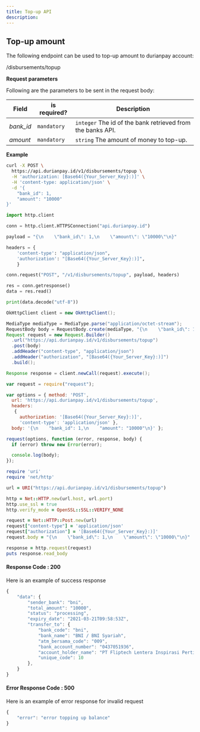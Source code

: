 ```yaml
---
title: Top-up API
description: 
---
```


<div class = 'right-component'></div>

<div class = 'left-side'>


## Top-up amount

The following endpoint can be used to top-up amount to durianpay account:

<url post = ""><div class = "ib">/disbursements/topup</div></url>

</div>

<div class = 'full-side'>

<div class = 'left-side'>

**Request parameters**

Following are the parameters to be sent in the request body:

| Field |	is required? |	Description |
| ----- | ---------------- | -------------- |
| _bank_id_ |	`mandatory` |	`integer` The id of the bank retrieved from the banks API. |
| _amount_ |	`mandatory`	| `string` The amount of money to top-up. |

</div>

<div class = 'right-code'>

**Example**

<MultiCodeBlock>

```bash
curl -X POST \
  https://api.durianpay.id/v1/disbursements/topup \
  -H 'authorization: [Base64({Your_Server_Key}:)]' \
  -H 'content-type: application/json' \
  -d '{
    "bank_id": 1,
    "amount": "10000"
}'
```

```python
import http.client

conn = http.client.HTTPSConnection("api.durianpay.id")

payload = "{\n    \"bank_id\": 1,\n    \"amount\": \"10000\"\n}"

headers = {
    'content-type': "application/json",
    'authorization': "[Base64({Your_Server_Key}:)]",
    }

conn.request("POST", "/v1/disbursements/topup", payload, headers)

res = conn.getresponse()
data = res.read()

print(data.decode("utf-8"))
```

```java
OkHttpClient client = new OkHttpClient();

MediaType mediaType = MediaType.parse("application/octet-stream");
RequestBody body = RequestBody.create(mediaType, "{\n    \"bank_id\": 1,\n    \"amount\": \"10000\"\n}");
Request request = new Request.Builder()
  .url("https://api.durianpay.id/v1/disbursements/topup")
  .post(body)
  .addHeader("content-type", "application/json")
  .addHeader("authorization", "[Base64({Your_Server_Key}:)]")
  .build();

Response response = client.newCall(request).execute();
```

```js
var request = require("request");

var options = { method: 'POST',
  url: 'https://api.durianpay.id/v1/disbursements/topup',
  headers: 
   { 
     authorization: '[Base64({Your_Server_Key}:)]',
     'content-type': 'application/json' },
  body: '{\n    "bank_id": 1,\n    "amount": "10000"\n}' };

request(options, function (error, response, body) {
  if (error) throw new Error(error);

  console.log(body);
});
```

```ruby
require 'uri'
require 'net/http'

url = URI("https://api.durianpay.id/v1/disbursements/topup")

http = Net::HTTP.new(url.host, url.port)
http.use_ssl = true
http.verify_mode = OpenSSL::SSL::VERIFY_NONE

request = Net::HTTP::Post.new(url)
request["content-type"] = 'application/json'
request["authorization"] = '[Base64({Your_Server_Key}:)]'
request.body = "{\n    \"bank_id\": 1,\n    \"amount\": \"10000\"\n}"

response = http.request(request)
puts response.read_body
```

</MultiCodeBlock>

</div>

</div>

<div class = 'right-code ml-60'>

#### Response Code : 200 
Here is an example of success response

```js
{
    "data": {
        "sender_bank": "bni",
        "total_amount": "10000",
        "status": "processing",
        "expiry_date": "2021-03-21T09:58:53Z",
        "transfer_to": {
            "bank_code": "bni",
            "bank_name": "BNI / BNI Syariah",
            "atm_bersama_code": "009",
            "bank_account_number": "0437051936",
            "account_holder_name": "PT Fliptech Lentera Inspirasi Pertiwi",
            "unique_code": 10
        },
    }
}
```

#### Error Response Code : 500
Here is an example of error response for invalid request

```js
{
    "error": "error topping up balance"
}
```

</div>